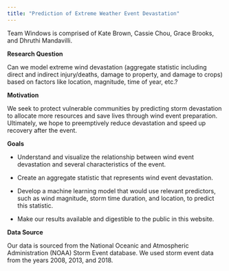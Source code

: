 ```yaml
---
title: "Prediction of Extreme Weather Event Devastation"
---
```


Team Windows is comprised of Kate Brown, Cassie Chou, Grace Brooks, and Dhruthi Mandavilli.

**Research Question**

Can we model extreme wind devastation (aggregate statistic including direct and indirect injury/deaths, damage to property, and damage to crops) based on factors like location, magnitude, time of year, etc.?

**Motivation**

We seek to protect vulnerable communities by predicting storm devastation to allocate more resources and save lives through wind event preparation. Ultimately, we hope to preemptively reduce devastation and speed up recovery after the event.

**Goals**

- Understand and visualize the relationship between wind event devastation and several characteristics of the event.

- Create an aggregate statistic that represents wind event devastation.

- Develop a machine learning model that would use relevant predictors, such as wind magnitude, storm time duration, and location, to predict this statistic. 

- Make our results available and digestible to the public in this website.

**Data Source**

Our data is sourced from the National Oceanic and Atmospheric Administration (NOAA) Storm Event database. We used storm event data from the years 2008, 2013, and 2018.

